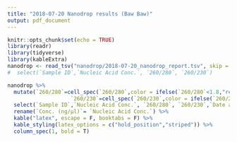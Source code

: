 ```yaml
---
title: "2018-07-20 Nanodrop results (Baw Baw)"
output: pdf_document
---
```


```r
knitr::opts_chunk$set(echo = TRUE)
library(readr)
library(tidyverse)
library(kableExtra)
nanodrop <- read_tsv("nanodrop/2018-07-20_nanodrop_report.tsv", skip = 1,col_names = c("#","Sample ID","User name","Date and Time","Nucleic Acid Conc.","Unit","A260","A280","260/280","260/230",	"Sample Type","Factor"))# %>% 
#  select(`Sample ID`,`Nucleic Acid Conc.`, `260/280`, `260/230`)
```


```r
nanodrop %>%
  mutate(`260/280`=cell_spec(`260/280`,color = ifelse(`260/280`<1.8,"red","black")),
                    `260/230`=cell_spec(`260/230`,color = ifelse(`260/230`<1.8,"red","black")))  %>%
  select(`Sample ID`,`Nucleic Acid Conc.`, `260/280`, `260/230`,`Date and Time`,`Sample Type`) %>%
  rename(`Conc. (ng/µl)`= `Nucleic Acid Conc.`) %>%
  kable("latex", escape = F, booktabs = F) %>%
  kable_styling(latex_options = c("hold_position","striped")) %>% 
  column_spec(1, bold = T)
```

